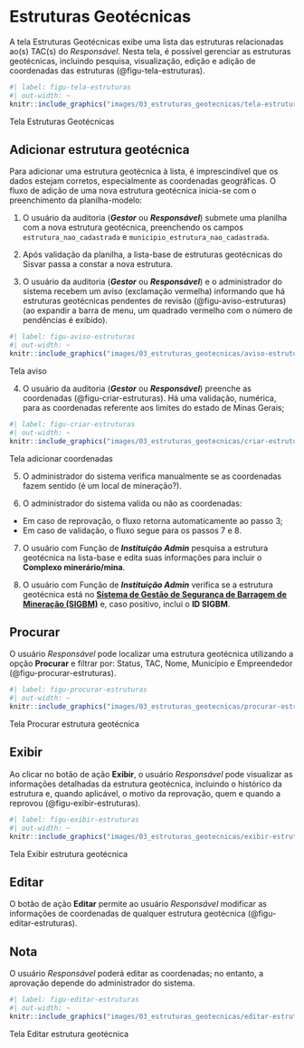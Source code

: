 # Estruturas Geotécnicas {#sec-estruturas}

A tela Estruturas Geotécnicas exibe uma lista das estruturas relacionadas ao(s) TAC(s) do *Responsável*. Nesta tela, é possível gerenciar as estruturas geotécnicas, incluindo pesquisa, visualização, edição e adição de coordenadas das estruturas (@figu-tela-estruturas).

::: {#figu-tela-estruturas}
```r
#| label: figu-tela-estruturas
#| out-width: ~
knitr::include_graphics("images/03_estruturas_geotecnicas/tela-estruturas.png")
```
Tela Estruturas Geotécnicas
:::

## Adicionar estrutura geotécnica
Para adicionar uma estrutura geotécnica à lista, é imprescindível que os dados estejam corretos, especialmente as coordenadas geográficas. O fluxo de adição de uma nova estrutura geotécnica inicia-se com o preenchimento da planilha-modelo:

1. O usuário da auditoria (***Gestor*** ou ***Responsável***) submete uma planilha com a nova estrutura geotécnica, preenchendo os campos `estrutura_nao_cadastrada` e `municipio_estrutura_nao_cadastrada`.

2. Após validação da planilha, a lista-base de estruturas geotécnicas do Sisvar passa a constar a nova estrutura.

3. O usuário da auditoria (***Gestor*** ou ***Responsável***) e o administrador do sistema recebem um aviso (exclamação vermelha) informando que há estruturas geotécnicas pendentes de revisão (@figu-aviso-estruturas) (ao expandir a barra de menu, um quadrado vermelho com o número de pendências é exibido).

::: {#figu-aviso-estruturas}
```r
#| label: figu-aviso-estruturas
#| out-width: ~
knitr::include_graphics("images/03_estruturas_geotecnicas/aviso-estruturas.png")
```
Tela aviso
:::

4. O usuário da auditoria (***Gestor*** ou ***Responsável***) preenche as coordenadas (@figu-criar-estruturas). Há uma validação, numérica, para as coordenadas referente aos limites do estado de Minas Gerais;

::: {#figu-criar-estruturas}
```r
#| label: figu-criar-estruturas
#| out-width: ~
knitr::include_graphics("images/03_estruturas_geotecnicas/criar-estruturas.png")
```
Tela adicionar coordenadas
:::

5. O administrador do sistema verifica manualmente se as coordenadas fazem sentido (é um local de mineração?).

6. O administrador do sistema valida ou não as coordenadas:
- Em caso de reprovação, o fluxo retorna automaticamente ao passo 3;
- Em caso de validação, o fluxo segue para os passos 7 e 8.

7. O usuário com Função de ***Instituição Admin*** pesquisa a estrutura geotécnica na lista-base e edita suas informações para incluir o **Complexo minerário/mina**.

8. O usuário com Função de ***Instituição Admin*** verifica se a estrutura geotécnica está no [**Sistema de Gestão de Segurança de Barragem de Mineração (SIGBM)**](https://app.anm.gov.br/SIGBM/Publico/GerenciarPublico){.external target="_blank"} e, caso positivo, inclui o **ID SIGBM**.

## Procurar
O usuário *Responsável* pode localizar uma estrutura geotécnica utilizando a opção **Procurar** e filtrar por: Status, TAC, Nome, Município e Empreendedor (@figu-procurar-estruturas). 

::: {#figu-procurar-estruturas}
```r
#| label: figu-procurar-estruturas
#| out-width: ~
knitr::include_graphics("images/03_estruturas_geotecnicas/procurar-estruturas.png")
```
Tela Procurar estrutura geotécnica
:::

## Exibir
Ao clicar no botão de ação **Exibir**, o usuário *Responsável* pode visualizar as informações detalhadas da estrutura geotécnica, incluindo o histórico da estrutura e, quando aplicável, o motivo da reprovação, quem e quando a reprovou (@figu-exibir-estruturas). 

::: {#figu-exibir-estruturas}
```r
#| label: figu-exibir-estruturas
#| out-width: ~
knitr::include_graphics("images/03_estruturas_geotecnicas/exibir-estruturas.png")
```
Tela Exibir estrutura geotécnica
:::

## Editar
O botão de ação **Editar** permite ao usuário *Responsável* modificar as informações de coordenadas de qualquer estrutura geotécnica (@figu-editar-estruturas). 

:::callout-note
## Nota
O usuário *Responsável* poderá editar as coordenadas; no entanto, a aprovação depende do administrador do sistema.
:::

::: {#figu-editar-estruturas}
```r
#| label: figu-editar-estruturas
#| out-width: ~
knitr::include_graphics("images/03_estruturas_geotecnicas/editar-estruturas.png")
```
Tela Editar estrutura geotécnica
:::
